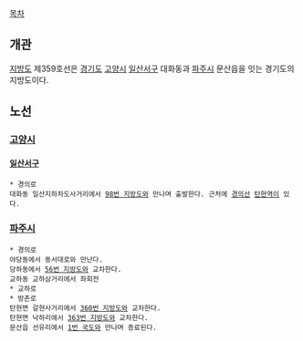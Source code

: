 [[목차]]
== 개관 ==
[[지방도]] 제359호선은 [[경기도]] [[고양시]] [[일산서구]] 대화동과 [[파주시]] 문산읍을 잇는 경기도의 지방도이다.

== 노선 ==
=== [[고양시]] ===
==== [[일산서구]] ====
 * 경의로
 대화동 일산지하차도사거리에서 [[98번 지방도]]와 만나며 출발한다. 근처에 [[경의선]] [[탄현역]]이 있다.
=== [[파주시]] ===
 * 경의로
 야당동에서 동서대로와 만난다.
 당하동에서 [[56번 지방도]]와 교차한다.
 교하동 교하삼거리에서 좌회전
 * 교하로
 * 방촌로
 탄현면 갈현사거리에서 [[360번 지방도]]와 교차한다.
 탄현면 낙하리에서 [[363번 지방도]]와 교차한다.
 문산읍 선유리에서 [[1번 국도]]와 만나며 종료된다.
 
